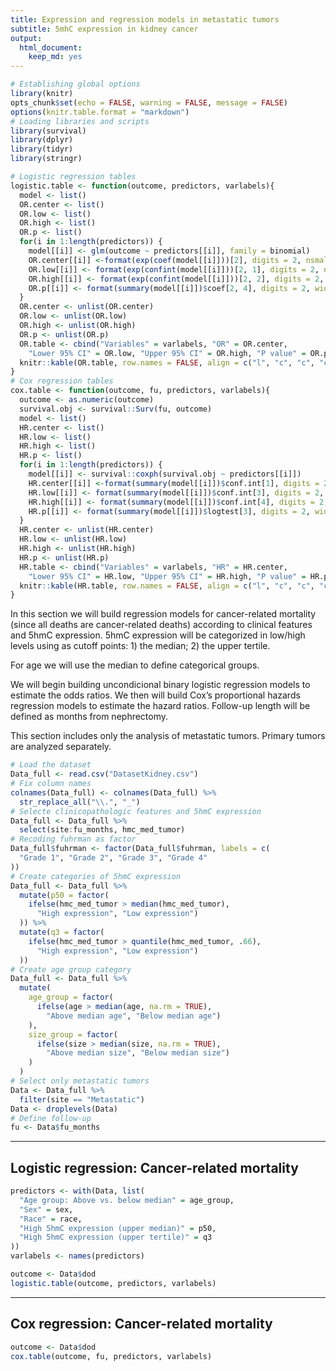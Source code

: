 ```yaml
---
title: Expression and regression models in metastatic tumors
subtitle: 5mhC expression in kidney cancer
output: 
  html_document: 
    keep_md: yes
---
```


```r
# Establishing global options
library(knitr)
opts_chunk$set(echo = FALSE, warning = FALSE, message = FALSE)
options(knitr.table.format = "markdown")
# Loading libraries and scripts
library(survival)
library(dplyr)
library(tidyr)
library(stringr)
```

```r
# Logistic regression tables
logistic.table <- function(outcome, predictors, varlabels){
  model <- list()
  OR.center <- list()
  OR.low <- list()
  OR.high <- list()
  OR.p <- list()
  for(i in 1:length(predictors)) {
    model[[i]] <- glm(outcome ~ predictors[[i]], family = binomial)
    OR.center[[i]] <-format(exp(coef(model[[i]]))[2], digits = 2, nsmall = 2)
    OR.low[[i]] <- format(exp(confint(model[[i]]))[2, 1], digits = 2, nsmall = 2)
    OR.high[[i]] <- format(exp(confint(model[[i]]))[2, 2], digits = 2, nsmall = 2)
    OR.p[[i]] <- format(summary(model[[i]])$coef[2, 4], digits = 2, width  = 6)
  }
  OR.center <- unlist(OR.center)
  OR.low <- unlist(OR.low)
  OR.high <- unlist(OR.high)
  OR.p <- unlist(OR.p)
  OR.table <- cbind("Variables" = varlabels, "OR" = OR.center,
    "Lower 95% CI" = OR.low, "Upper 95% CI" = OR.high, "P value" = OR.p)
  knitr::kable(OR.table, row.names = FALSE, align = c("l", "c", "c", "c", "c"))
}
# Cox regression tables
cox.table <- function(outcome, fu, predictors, varlabels){
  outcome <- as.numeric(outcome)
  survival.obj <- survival::Surv(fu, outcome)
  model <- list()
  HR.center <- list()
  HR.low <- list()
  HR.high <- list()
  HR.p <- list()
  for(i in 1:length(predictors)) {
    model[[i]] <- survival::coxph(survival.obj ~ predictors[[i]])
    HR.center[[i]] <-format(summary(model[[i]])$conf.int[1], digits = 2, nsmall = 2)
    HR.low[[i]] <- format(summary(model[[i]])$conf.int[3], digits = 2, nsmall = 2)
    HR.high[[i]] <- format(summary(model[[i]])$conf.int[4], digits = 2, nsmall = 2)
    HR.p[[i]] <- format(summary(model[[i]])$logtest[3], digits = 2, width  = 6)
  }
  HR.center <- unlist(HR.center)
  HR.low <- unlist(HR.low)
  HR.high <- unlist(HR.high)
  HR.p <- unlist(HR.p)
  HR.table <- cbind("Variables" = varlabels, "HR" = HR.center,
    "Lower 95% CI" = HR.low, "Upper 95% CI" = HR.high, "P value" = HR.p)
  knitr::kable(HR.table, row.names = FALSE, align = c("l", "c", "c", "c", "c"))
}
```

In this section we will build regression models for cancer-related mortality (since all deaths are cancer-related deaths) according to clinical features and 5hmC expression. 5hmC expression will be categorized in low/high levels using as cutoff points: 1) the median; 2) the upper tertile. 

For age we will use the median to define categorical groups.

We will begin building uncondicional binary logistic regression models to estimate the odds ratios. We then will build Cox's proportional hazards regression models to estimate the hazard ratios. Follow-up length will be defined as months from nephrectomy.

This section includes only the analysis of metastatic tumors. Primary tumors are analyzed separately.

```r
# Load the dataset
Data_full <- read.csv("DatasetKidney.csv")
# Fix column names
colnames(Data_full) <- colnames(Data_full) %>%
  str_replace_all("\\.", "_")
# Selecte clinicopathologic features and 5hmC expression
Data_full <- Data_full %>%
  select(site:fu_months, hmc_med_tumor)
# Recoding fuhrman as factor
Data_full$fuhrman <- factor(Data_full$fuhrman, labels = c(
  "Grade 1", "Grade 2", "Grade 3", "Grade 4"
))
# Create categories of 5hmC expression
Data_full <- Data_full %>%
  mutate(p50 = factor(
    ifelse(hmc_med_tumor > median(hmc_med_tumor),
      "High expression", "Low expression")
  )) %>%
  mutate(q3 = factor(
    ifelse(hmc_med_tumor > quantile(hmc_med_tumor, .66),
      "High expression", "Low expression")
  ))
# Create age group category
Data_full <- Data_full %>%
  mutate(
    age_group = factor(
      ifelse(age > median(age, na.rm = TRUE),
        "Above median age", "Below median age")
    ),
    size_group = factor(
      ifelse(size > median(size, na.rm = TRUE),
        "Above median size", "Below median size")
    )
  )
# Select only metastatic tumors
Data <- Data_full %>%
  filter(site == "Metastatic")
Data <- droplevels(Data)
# Define follow-up
fu <- Data$fu_months
```

***

## Logistic regression: Cancer-related mortality

```r
predictors <- with(Data, list(
  "Age group: Above vs. below median" = age_group,
  "Sex" = sex,
  "Race" = race,
  "High 5hmC expression (upper median)" = p50,
  "High 5hmC expression (upper tertile)" = q3
))
varlabels <- names(predictors)
```

```r
outcome <- Data$dod
logistic.table(outcome, predictors, varlabels)
```

***

## Cox regression: Cancer-related mortality

```r
outcome <- Data$dod
cox.table(outcome, fu, predictors, varlabels)
```

